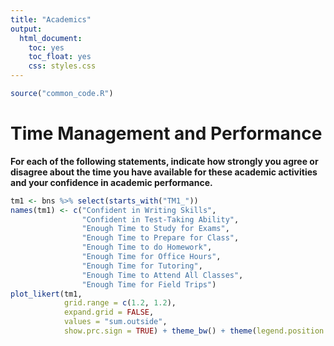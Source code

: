 ```yaml
---
title: "Academics"
output: 
  html_document: 
    toc: yes
    toc_float: yes
    css: styles.css
---
```


```r
source("common_code.R")
```

# Time Management and Performance

**For each of the following statements, indicate how strongly you agree or disagree about the time you have available for these academic activities and your confidence in academic performance.**

```r
tm1 <- bns %>% select(starts_with("TM1_"))
names(tm1) <- c("Confident in Writing Skills",
                "Confident in Test-Taking Ability",
                "Enough Time to Study for Exams",
                "Enough Time to Prepare for Class",
                "Enough Time to do Homework",
                "Enough Time for Office Hours",
                "Enough Time for Tutoring",
                "Enough Time to Attend All Classes",
                "Enough Time for Field Trips")
plot_likert(tm1, 
            grid.range = c(1.2, 1.2),
            expand.grid = FALSE,
            values = "sum.outside",
            show.prc.sign = TRUE) + theme_bw() + theme(legend.position = "top")
```


























